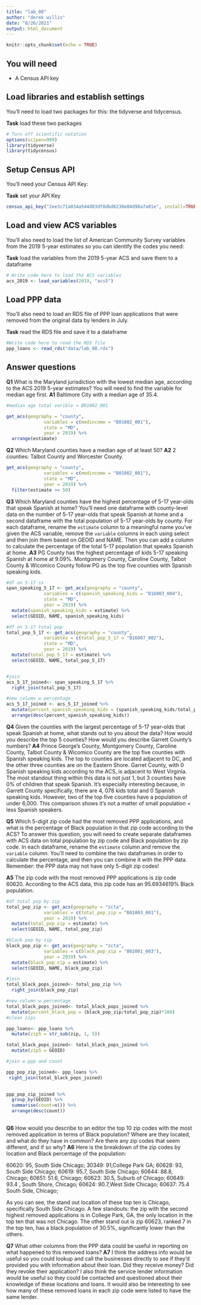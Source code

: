 ```yaml
---
title: "lab_08"
author: "derek willis"
date: "8/26/2021"
output: html_document
---
```


```r
knitr::opts_chunk$set(echo = TRUE)
```

## You will need

* A Census API key

## Load libraries and establish settings

You'll need to load two packages for this: the tidyverse and tidycensus.

**Task** load these two packages

```r
# Turn off scientific notation
options(scipen=999)
library(tidyverse)
library(tidycensus)
```

## Setup Census API

You'll need your Census API Key:

**Task** set your API Key

```r
census_api_key("2ee3c71a034a544d83df8dbd6230e84d98a7a01e", install=TRUE)
```

## Load and view ACS variables

You'll also need to load the list of American Community Survey variables from the 2019 5-year estimates so you can identify the codes you need:

**Task** load the variables from the 2019 5-year ACS and save them to a dataframe

```r
# Write code here to load the ACS variables
acs_2019 <- load_variables(2019, "acs5")
```

## Load PPP data

You'll also need to load an RDS file of PPP loan applications that were removed from the original data by lenders in July.

**Task** read the RDS file and save it to a dataframe

```r
#Write code here to read the RDS file
ppp_loans <- read_rds("data/lab_08.rds")
```

## Answer questions

**Q1** What is the Maryland jurisdiction with the lowest median age, according to the ACS 2019 5-year estimates? You will need to find the variable for median age first.
**A1** Baltimore City with a median age of 35.4. 

```r
#median age total varible = B01002_001

get_acs(geography = "county",
              variables = c(medincome = "B01002_001"),
              state = "MD",
              year = 2019) %>% 
  arrange(estimate)

```

**Q2** Which Maryland counties have a median age of at least 50?
**A2** 2 counties: Talbot County and Worcester County. 

```r
get_acs(geography = "county",
              variables = c(medincome = "B01002_001"),
              state = "MD",
              year = 2019) %>% 
  filter(estimate >= 50)
```

**Q3** Which Maryland counties have the highest percentage of 5-17 year-olds that speak Spanish at home? You'll need one dataframe with county-level data on the number of 5-17 year-olds that speak Spanish at home and a second dataframe with the total population of 5-17 year-olds by county. For each dataframe, rename the `estimate` column to a meaningful name you've given the ACS variable, remove the `variable` columns in each using select and then join them based on GEOID and NAME. Then you can add a column to calculate the percentage of the total 5-17 population that speaks Spanish at home.
**A3** PG County has the highest percentage of kids 5-17 speaking Spanish at home at 9.09%. Montgomery County, Caroline County, Talbot County & Wicomico County follow PG as the top five counties with Spanish speaking kids.

```r
#df on 5-17 ss 
span_speaking_5_17 <- get_acs(geography = "county",
              variables = c(spanish_speaking_kids = "B16003_004"),
              state = "MD",
              year = 2019) %>% 
  mutate(spanish_speaking_kids = estimate) %>% 
  select(GEOID, NAME, spanish_speaking_kids)

#df on 5-17 total pop 
total_pop_5_17 <- get_acs(geography = "county",
              variables = c(total_pop_5_17 = "B16007_002"),
              state = "MD",
              year = 2019) %>% 
  mutate(total_pop_5_17 = estimate) %>% 
  select(GEOID, NAME, total_pop_5_17)


#join
acs_5_17_joined<- span_speaking_5_17 %>% 
  right_join(total_pop_5_17) 

#new column w percentage
acs_5_17_joined <- acs_5_17_joined %>% 
  mutate(percent_spanish_speaking_kids = (spanish_speaking_kids/total_pop_5_17)*100) %>% 
  arrange(desc(percent_spanish_speaking_kids))

```

**Q4** Given the counties with the largest percentage of 5-17 year-olds that speak Spanish at home, what stands out to you about the data? How would you describe the top 5 counties? How would you describe Garrett County's numbers?
**A4** Prince George's County, Montgomery County, Caroline County, Talbot County & Wicomico County are the top five counties with Spanish speaking kids. The top to counties are located adjacent to DC, and the other three counties are on the Eastern Shore. Garret County, with 0 Spanish speaking kids according to the ACS, is adjacent to West Virginia. The most standout thing within this data is not just 1, but 3 counties have 0% of children that speak Spanish. It's especially interesting because, in Garrett County specifically, there are 4, 078 kids total and 0 Spanish speaking kids. However, two of the top five counties have a population of under 6,000. This comparison shows it's not a matter of small population = less Spanish speakers. 

**Q5** Which 5-digit zip code had the most removed PPP applications, and what is the percentage of Black population in that zip code according to the ACS? To answer this question, you will need to create separate dataframes with ACS data on total population by zip code and Black population by zip code. In each dataframe, rename the `estimate` column and remove the `variable` column. You'll need to combine the two dataframes in order to calculate the percentage, and then you can combine it with the PPP data. Remember: the PPP data may not have only 5-digit zip codes!

**A5** The zip code with the most removed PPP applications is zip code 60620. According to the ACS data, this zip code has an 95.6934619% Black population.

```r

#df total pop by zip 
total_pop_zip <- get_acs(geography = "zcta",
              variables = c(total_pop_zip = "B01003_001"),
              year = 2019) %>% 
  mutate(total_pop_zip = estimate) %>% 
  select(GEOID, NAME, total_pop_zip)

#black pop by zip
black_pop_zip <- get_acs(geography = "zcta",
              variables = c(black_pop_zip = "B02001_003"),
              year = 2019) %>% 
  mutate(black_pop_zip = estimate) %>% 
  select(GEOID, NAME, black_pop_zip)

#join
total_black_pops_joined<- total_pop_zip %>% 
  right_join(black_pop_zip) 

#new column w percentage
total_black_pops_joined<- total_black_pops_joined %>% 
  mutate(percent_black_pop = (black_pop_zip/total_pop_zip)*100)
#clean zips

ppp_loans<- ppp_loans %>% 
  mutate(zip5 = str_sub(zip, 1, 5))

total_black_pops_joined<- total_black_pops_joined %>% 
  mutate(zip5 = GEOID)

#join w ppp and count

ppp_pop_zip_joined<- ppp_loans %>% 
 right_join(total_black_pops_joined)
  

ppp_pop_zip_joined %>% 
  group_by(GEOID) %>% 
  summarise(count=n()) %>% 
  arrange(desc(count))
  


```

**Q6** How would you describe to an editor the top 10 zip codes with the most removed application in terms of Black population? Where are they located, and what do they have in common? Are there any zip codes that seem different, and if so why?
**A6**  Here is the breakdown of the zip codes by location and Black percentage of the population:

60620: 95, South Side Chicago;  30349: 91,College Park GA; 60628: 93, South Side Chicago; 60619: 95.7, South Side Chicago; 60644: 88.8, Chicago; 60651: 51.6, Chicago; 60623: 30.5, Suburb of Chicago; 60649: 93.4 , South Shore, Chicago; 60624: 90.7,West Side Chicago; 60637: 75.4 South Side, Chicago;

As you can see, the stand out location of these top ten is Chicago, specifically South Side Chicago. A few standouts: the zip with the second highest removed applications is in College Park, GA, the only location in the top ten that was not Chicago. The other stand out is zip 60623, ranked 7 in the top ten, has a black population of 30.5%, significantly lower than the others. 

**Q7** What other columns from the PPP data could be useful in reporting on what happened to this removed loans?
**A7** I think the address info would be useful so you could lookup and call the businesses directly to see if they'd provided you with information about their loan. Did they receive money? Did they revoke their application? I also think the service lender information would be useful so they could be contacted and questioned about their knowledge of these locations and loans. It would also be interesting to see how many of these removed loans in each zip code were listed to have the same lender. 
